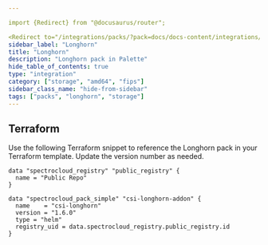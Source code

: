```yaml
---

import {Redirect} from "@docusaurus/router";

<Redirect to="/integrations/packs/?pack=docs/docs-content/integrations/csi-longhorn-addon" />
sidebar_label: "Longhorn"
title: "Longhorn"
description: "Longhorn pack in Palette"
hide_table_of_contents: true
type: "integration"
category: ["storage", "amd64", "fips"]
sidebar_class_name: "hide-from-sidebar"
tags: ["packs", "longhorn", "storage"]
---
```



<Redirect to="/integrations/packs/?pack=docs/docs-content/integrations/csi-longhorn-addon" />

<PartialsComponent category="packs" name="longhorn" />

## Terraform

Use the following Terraform snippet to reference the Longhorn pack in your Terraform template. Update the version number
as needed.

```hcl
data "spectrocloud_registry" "public_registry" {
  name = "Public Repo"
}

data "spectrocloud_pack_simple" "csi-longhorn-addon" {
  name    = "csi-longhorn"
  version = "1.6.0"
  type = "helm"
  registry_uid = data.spectrocloud_registry.public_registry.id
}
```
